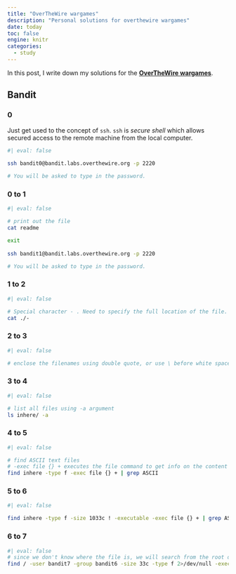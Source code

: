 ```yaml
---
title: "OverTheWire wargames"
description: "Personal solutions for overthewire wargames"
date: today
toc: false
engine: knitr
categories:
  - study
---
```


In this post, I write down my solutions for the [**OverTheWire wargames**](https://overthewire.org/wargames/). 

## Bandit

### 0

Just get used to the concept of `ssh`. `ssh` is *secure shell* which allows secured access to the remote machine from the local computer.

```bash
#| eval: false
 
ssh bandit0@bandit.labs.overthewire.org -p 2220

# You will be asked to type in the password.
```

### 0 to 1

```bash
#| eval: false

# print out the file
cat readme

exit
 
ssh bandit1@bandit.labs.overthewire.org -p 2220

# You will be asked to type in the password.
```

### 1 to 2

```bash
#| eval: false

# Special character - . Need to specify the full location of the file. 
cat ./-

```

### 2 to 3

```bash
#| eval: false

# enclose the filenames using double quote, or use \ before white space.

```

### 3 to 4

```bash
#| eval: false

# list all files using -a argument
ls inhere/ -a

```

### 4 to 5

```bash
#| eval: false

# find ASCII text files
# -exec file {} + executes the file command to get info on the content
find inhere -type f -exec file {} + | grep ASCII


```

### 5 to 6

```bash
#| eval: false

find inhere -type f -size 1033c ! -executable -exec file {} + | grep ASCII
```

### 6 to 7

```bash
#| eval: false
# since we don't know where the file is, we will search from the root directory
find / -user bandit7 -group bandit6 -size 33c -type f 2>/dev/null -exec cat {} \;

```
